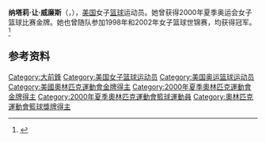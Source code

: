'''纳塔莉·让·威廉斯'''（{{lang-en|Natalie Jean Williams}}，{{bd|1970年|11月30日|}}），[[美国|美国]]女子[[篮球|篮球]]运动员。她曾获得2000年夏季奥运会女子篮球比赛金牌。她也曾随队参加1998年和2002年女子篮球世锦赛，均获得冠军。<ref>{{Cite web|title=Natalie Williams WNBA Stats|url=https://www.basketball-reference.com/wnba/players/w/willina01w.html|accessdate=2021-03-03|work=Basketball-Reference|language=en}}</ref>

== 参考资料 ==
{{reflist}}

{{WNBA篮板王}}
{{1998年女篮世锦赛美国队阵容}}
{{2000年夏季奥运会美国女子篮球阵容}}
{{2002年女篮世锦赛美国队阵容}}

{{Authority control}}
{{DEFAULTSORT:Williams}}
[[Category:大前鋒|Category:大前鋒]]
[[Category:美国女子篮球运动员|Category:美国女子篮球运动员]]
[[Category:美国奥运篮球运动员|Category:美国奥运篮球运动员]]
[[Category:美國奧林匹克運動會金牌得主|Category:美國奧林匹克運動會金牌得主]]
[[Category:2000年夏季奧林匹克運動會金牌得主|Category:2000年夏季奧林匹克運動會金牌得主]]
[[Category:2000年夏季奧林匹克運動會籃球運動員|Category:2000年夏季奧林匹克運動會籃球運動員]]
[[Category:奧林匹克運動會籃球獎牌得主|Category:奧林匹克運動會籃球獎牌得主]]

{{美国人物小作品}}